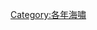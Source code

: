 {{year by category
|m=1
|c=9
|d=9
|y=9
|cat=海嘯
|sortkey=Tsunamis
|parent=1990年代海嘯
|subcat=1999年自然災害
}}

[[Category:各年海嘯|Category:各年海嘯]]